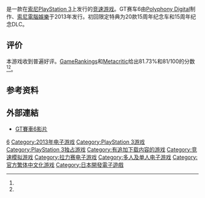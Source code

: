 {{NoteTA
| G1 = Games
}}
{{Infobox VG
| title = GT赛车6
| original =
| japanese = グランツーリスモ6
| english = Gran Turismo 6
| image = <!-- 檔案不存在 File:GranTurismo6.jpg ，可從英文維基百科取得 -->
| caption =
| official =
| common =
| genre = [[赛车游戏|赛车]]
| platforms = [[PlayStation_3|PlayStation 3]]
| developer = [[Polyphony_Digital|Polyphony Digital]]
| publisher = [[索尼互动娱乐|索尼互动娱乐]]
| distributor = 
| director = [[山内一典|山内一典]]
| producer = 山内一典
| designer =
| writer =
| programmer =
| composer =
| artist =
| series = [[GT赛车系列|GT赛车系列]]
| engine =
| modes = [[单人电子游戏|单人]]、[[多人电子游戏|多人]]
| released = {{vgrelease|JP|2013年12月5日|TWHK|2013年12月5日|WW|2013年12月6日}}
}}
{{Vgname|GT賽車6|ja=グランツーリスモ6|en=Gran Turismo 6|cn=GT賽車6|tw=跑車浪漫旅6|hk=cn}}是一款在[[索尼|索尼]][[PlayStation_3|PlayStation 3]]上发行的[[竞速游戏|竞速游戏]]。GT赛车6由[[Polyphony_Digital|Polyphony Digital]]制作、[[索尼電腦娛樂|索尼電腦娛樂]]于2013年发行。初回限定特典为20款15周年纪念车和15周年纪念DLC。

==评价==
{{Video game reviews
| GR = 81.73%<ref name="GR">{{cite web |url=http://www.gamerankings.com/ps3/707208-gran-turismo-6/index.html |title=Gran Turismo 6 for PlayStation 3 |work=GameRankings |language=en |publisher=CBS Interactive |accessdate=2017-08-16 |archive-date=2019-12-09 |archive-url=https://web.archive.org/web/20191209014551/https://www.gamerankings.com/ps3/707208-gran-turismo-6/index.html |dead-url=no }}</ref>
| MC = 81/100<ref name="MC">{{cite web |url=http://www.metacritic.com/game/playstation-3/gran-turismo-6 |title=Gran Turismo 6 for PlayStation 3 Reviews |language=en |publisher=Metacritic |accessdate=2017-08-16 |archive-date=2020-12-03 |archive-url=https://web.archive.org/web/20201203172712/https://www.metacritic.com/game/playstation-3/gran-turismo-6 |dead-url=no }}</ref>
| Destruct = 9.0/10<ref>{{cite web |url=http://www.destructoid.com/review-gran-turismo-6-266989.phtml |title=Review: Grand Turismo 6 |last=North |first=Dale |work=Destructoid |language=en |publisher=ModernMethod |date=2013-12-06 |accessdate=2017-08-16 |archive-date=2020-10-26 |archive-url=https://web.archive.org/web/20201026221601/https://www.destructoid.com/review-gran-turismo-6-266989.phtml |dead-url=no }}</ref>
| EuroG = 9/10<ref>{{cite web |url=http://www.eurogamer.net/articles/2013-12-06-gran-turismo-6-review |title=Gran Turismo 6 review |last=Robinson |first=Martin |language=en |publisher=Eurogamer.net |date=2013-12-06 |accessdate=2017-08-16 |archive-date=2020-11-11 |archive-url=https://web.archive.org/web/20201111224708/https://www.eurogamer.net/articles/2013-12-06-gran-turismo-6-review |dead-url=no }}</ref>
| Fam = 36/40<ref>{{cite web |url=http://gematsu.com/2013/12/famitsu-review-scores-issue-1307 |title=Famitsu Review Scores: Issue 1307 |last=Romano |first=Sal |language=en |publisher=Gematsu |date=2013-12-17 |accessdate=2017-08-16 |archive-date=2021-02-01 |archive-url=https://web.archive.org/web/20210201104938/https://www.gematsu.com/2013/12/famitsu-review-scores-issue-1307 |dead-url=no }}</ref>
| GMaster=86%
| GRadar = {{Rating|4.5|5}}<ref>{{cite web |url=http://www.gamesradar.com/gran-turismo-6-review/ |title=Gran Turismo 6 review |last=Towell |first=Justin |language=en |publisher=GamesRadar |date=2013-12-06 |accessdate=2017-08-16 |archive-date=2020-11-12 |archive-url=https://web.archive.org/web/20201112033150/https://www.gamesradar.com/gran-turismo-6-review/ |dead-url=no }}</ref>
| GT = 88%
| IGN = 8.0/10<ref>{{cite web |url=http://www.ign.com/articles/2013/12/06/gran-turismo-6-review |title=Grand Turismo 6 Review |last=Reilly |first=Luke |work=IGN |language=en |publisher=IGN Entertainment |date=2013-12-06 |accessdate=2017-08-16 |archive-date=2020-11-11 |archive-url=https://web.archive.org/web/20201111224635/https://www.ign.com/articles/2013/12/06/gran-turismo-6-review |dead-url=no }}</ref>
| Play = 83%
| Poly = 9.0/10<ref>{{cite web |url=http://www.polygon.com/2013/12/6/5179758/gran-turismo-6-review |title=Grand Turismo 6 review: checkered flag |last=Kollar |first=Philip |work=Polygon |language=en |publisher=VOX Media Inc. |date=2013-12-06 |accessdate=2017-08-16 |archive-date=2020-11-12 |archive-url=https://web.archive.org/web/20201112000743/http://www.polygon.com/2013/12/6/5179758/gran-turismo-6-review |dead-url=no }}</ref>
| rev1 = ''[[Hardcore_Gamer|Hardcore Gamer]]''
| rev1Score = 4/5<ref>{{cite web|url=http://www.hardcoregamer.com/2013/12/06/review-gran-turismo-6/64753/|title=Review: Gran Turismo 6|work=[[Hardcore_Gamer|Hardcore Gamer]]|publisher=Hardcore Gamer|first=Steve|last=Hannley|date=2013-12-06|accessdate=2017-08-16|archive-date=2020-04-20|archive-url=https://web.archive.org/web/20200420140559/https://hardcoregamer.com/2013/12/06/review-gran-turismo-6/64753/|dead-url=no}}</ref>
| rev2       = ''[[The_Daily_Telegraph|The Daily Telegraph]]''
| rev2Score  = 100%<ref>{{cite web |author= |url=http://www.telegraph.co.uk/motoring/motoringvideo/10496265/Gran-Turismo-6-review.html |title=Video: Gran Turismo 6 review |publisher=Telegraph |date= |accessdate=2017-08-16 |archive-date=2020-02-22 |archive-url=https://web.archive.org/web/20200222102535/https://www.telegraph.co.uk/motoring/motoringvideo/10496265/Gran-Turismo-6-review.html |dead-url=no }}</ref>
| rev3       = {{tsl|en|PlayStation LifeStyle|}}
| rev3Score  = 90%
| rev4       = [[Machinima.com#Inside_Gaming|Inside Gaming]]
| rev4Score  = 90%
| award1Pub = Eurogamer
| award1 = Top 50 best games of the year<ref>{{cite web|url=http://www.eurogamer.net/articles/2013-12-31-eurogamer-readers-top-50-games-of-2013|title=Eurogamer Readers' Top 50 Games of 2013|date=2013-12-31|work=Eurogamer.net|accessdate=2017-08-16|archive-date=2021-01-24|archive-url=https://web.archive.org/web/20210124210754/https://www.eurogamer.net/articles/2013-12-31-eurogamer-readers-top-50-games-of-2013|dead-url=no}}</ref> 
| award2Pub = PlayStation LifeStyle
| award2 = Racing game of the year<ref>{{cite web|url=http://www.playstationlifestyle.net/2013/12/19/best-racing-game-of-2013-award/|title=Best Racing Game of 2013 Award|work=PlayStation LifeStyle|accessdate=2017-08-16|archive-date=2020-02-22|archive-url=https://web.archive.org/web/20200222104046/https://www.playstationlifestyle.net/2013/12/19/best-racing-game-of-2013-award/|dead-url=no}}</ref>
| award3Pub = IGN
| award3 = Best racing game<ref>{{cite web|url=http://uk.ign.com/wikis/best-of-2013/Best_PS3_Racing_Game|title=Best PS3 Racing Game|work=IGN|accessdate=2017-08-16|archive-date=2019-10-16|archive-url=https://web.archive.org/web/20191016221734/https://uk.ign.com/wikis/best-of-2013/Best_PS3_Racing_Game|dead-url=no}}</ref>
| award4Pub = GameTrailers 
| award4 = Best racing game<ref>{{cite web|url=http://www.gametrailers.com/full-episodes/4j5olg/gametrailers-game-of-the-year-awards-best-racing-game|title=Best Racing Game|date=2014-01-03|work=GameTrailers|accessdate=2017-08-16|archive-date=2015-09-24|archive-url=https://web.archive.org/web/20150924020713/http://www.gametrailers.com/full-episodes/4j5olg/gametrailers-game-of-the-year-awards-best-racing-game|dead-url=no}}</ref>
| award5Pub = {{tsl|en|G4 (Canadian TV channel)||G4TV}}
| award5 = Best graphics (bronze)<ref>{{cite web|url=http://www.g4tv.ca/technews/DB/DB_20140121_game_of_the_year_2013.shtml|title=G4 - Tech News on G4 -   Games, Gear, Gadgets & Gigabytes|work=g4tv.ca|accessdate=2017-08-16|archive-date=2014-09-14|archive-url=https://web.archive.org/web/20140914214027/http://www.g4tv.ca/technews/DB/DB_20140121_game_of_the_year_2013.shtml|dead-url=yes}}</ref>
| award6Pub = G4TV
| award6 = Best audio (bronze)
| award7Pub = 3GEM
| award7 = Best PS3 game (runner up)<ref>{{cite web|url=http://3gem.ca/game-review/2013-game-year-awards|title=2013 Game of the Year Awards - 3GEM|work=3GEM|accessdate=2017-08-16|archive-date=2017-08-16|archive-url=https://web.archive.org/web/20170816070347/http://3gem.ca/game-review/2013-game-year-awards/|dead-url=yes}}</ref>
| award8Pub = PSXExtreme
| award8 = Most Underrated game<ref>{{cite web|url=http://www.psxextreme.com/feature/1008-1.html|title=PSXE Game Of The Year Awards 2013|work=psxextreme.com|accessdate=2017-08-16|deadurl=yes|archiveurl=https://web.archive.org/web/20170816023106/http://www.psxextreme.com/feature/1008-1.html|archivedate=2017-08-16|df=}}</ref>
| award9Pub = Eurogamer
| award9 = Pick of 2013<ref>{{cite web |last=Channell |first=Mike |url=http://www.eurogamer.net/articles/2013-12-27-games-of-2013-gran-turismo-6 |title=Games of 2013: Gran Turismo 6 |publisher=Eurogamer.net |date=2013-12-27 |accessdate=2017-08-16 |archive-date=2020-02-22 |archive-url=https://web.archive.org/web/20200222102546/https://www.eurogamer.net/articles/2013-12-27-games-of-2013-gran-turismo-6 |dead-url=no }}</ref> 
}}

本游戏收到普遍好评。[[GameRankings|GameRankings]]和[[Metacritic|Metacritic]]给出81.73%和81/100的分数<ref name="GR"/><ref name="MC"/>。

== 参考资料 ==
{{Reflist|3}}

== 外部連結 ==
*[https://www.youtube.com/watch?v=b9obfv7zcLc GT賽車6影片] {{Wayback|url=https://www.youtube.com/watch?v=b9obfv7zcLc |date=20210509031503 }}

{{跑車浪漫旅系列}}

{{DEFAULTSORT:Gran Turismo 6}}
[[Category:跑車浪漫旅系列|6]]
[[Category:2013年电子游戏|Category:2013年电子游戏]]
[[Category:PlayStation_3游戏|Category:PlayStation 3游戏]]
[[Category:PlayStation_3独占游戏|Category:PlayStation 3独占游戏]]
[[Category:有追加下载内容的游戏|Category:有追加下载内容的游戏]]
[[Category:竞速模拟游戏|Category:竞速模拟游戏]]
[[Category:拉力赛电子游戏|Category:拉力赛电子游戏]]
[[Category:多人及单人电子游戏|Category:多人及单人电子游戏]]
[[Category:官方繁体中文化游戏|Category:官方繁体中文化游戏]]
[[Category:日本開發電子遊戲|Category:日本開發電子遊戲]]